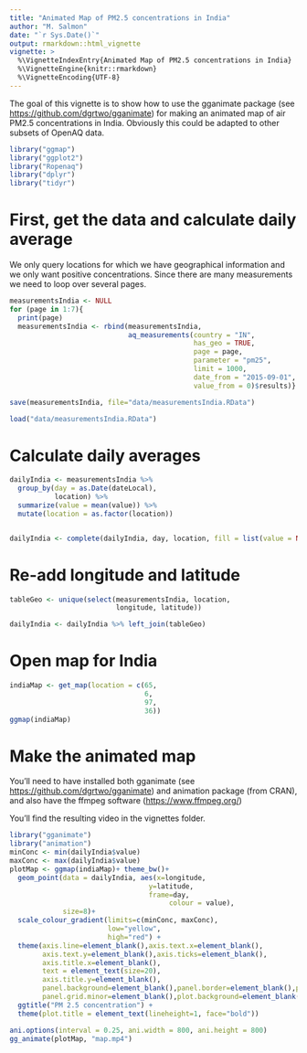 ```yaml
---
title: "Animated Map of PM2.5 concentrations in India"
author: "M. Salmon"
date: "`r Sys.Date()`"
output: rmarkdown::html_vignette
vignette: >
  %\VignetteIndexEntry{Animated Map of PM2.5 concentrations in India}
  %\VignetteEngine{knitr::rmarkdown}
  %\VignetteEncoding{UTF-8}
---
```


The goal of this vignette is to show how to use the gganimate package (see <https://github.com/dgrtwo/gganimate>) for making an animated map of air PM2.5 concentrations in India. Obviously this could be adapted to other subsets of OpenAQ data.

```r
library("ggmap")
library("ggplot2")
library("Ropenaq")
library("dplyr")
library("tidyr")
```


# First, get the data and calculate daily average

We only query locations for which we have geographical information and we only want positive concentrations. Since there are many measurements we need to loop over several pages.

```r
measurementsIndia <- NULL
for (page in 1:7){
  print(page)
  measurementsIndia <- rbind(measurementsIndia,
                             aq_measurements(country = "IN", 
                                             has_geo = TRUE, 
                                             page = page,
                                             parameter = "pm25", 
                                             limit = 1000,
                                             date_from = "2015-09-01",
                                             value_from = 0)$results)}
```

```r
save(measurementsIndia, file="data/measurementsIndia.RData")
```


```r
load("data/measurementsIndia.RData")
```

# Calculate daily averages

```r
dailyIndia <- measurementsIndia %>%
  group_by(day = as.Date(dateLocal),
           location) %>%
  summarize(value = mean(value)) %>%
  mutate(location = as.factor(location))


dailyIndia <- complete(dailyIndia, day, location, fill = list(value = NA))
```

# Re-add longitude and latitude

```r
tableGeo <- unique(select(measurementsIndia, location,
                          longitude, latitude))

dailyIndia <- dailyIndia %>% left_join(tableGeo)
```

# Open map for India
```r
indiaMap <- get_map(location = c(65,
                                 6,
                                 97,
                                 36))
ggmap(indiaMap)
```

# Make the animated map

You'll need to have installed both gganimate (see <https://github.com/dgrtwo/gganimate>) and animation package (from CRAN), and also have the ffmpeg software (<https://www.ffmpeg.org/>)

You'll find the resulting video in the vignettes folder.

```r
library("gganimate")
library("animation")
minConc <- min(dailyIndia$value)
maxConc <- max(dailyIndia$value)
plotMap <- ggmap(indiaMap)+ theme_bw()+
  geom_point(data = dailyIndia, aes(x=longitude,
                                  y=latitude,
                                  frame=day,
                                       colour = value),
             size=8)+
  scale_colour_gradient(limits=c(minConc, maxConc), 
                        low="yellow", 
                        high="red") +
  theme(axis.line=element_blank(),axis.text.x=element_blank(),
        axis.text.y=element_blank(),axis.ticks=element_blank(),
        axis.title.x=element_blank(),
        text = element_text(size=20),
        axis.title.y=element_blank(),
        panel.background=element_blank(),panel.border=element_blank(),panel.grid.major=element_blank(),
        panel.grid.minor=element_blank(),plot.background=element_blank())+
  ggtitle("PM 2.5 concentration") +
  theme(plot.title = element_text(lineheight=1, face="bold"))

ani.options(interval = 0.25, ani.width = 800, ani.height = 800)
gg_animate(plotMap, "map.mp4")
```

